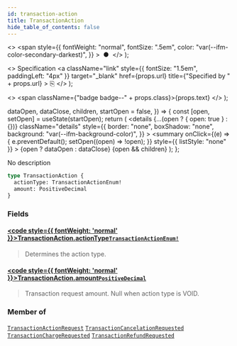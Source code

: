 ```yaml
---
id: transaction-action
title: TransactionAction
hide_table_of_contents: false
---
```


  <>
    <span
      style={{
        fontWeight: "normal",
        fontSize: ".5em",
        color: "var(--ifm-color-secondary-darkest)",
      }}
    >
      &nbsp;●&nbsp;
    </span>
  </>
);

  <>
    Specification
    <a
      className="link"
      style={{ fontSize: "1.5em", paddingLeft: "4px" }}
      target="\_blank"
      href={props.url}
      title={"Specified by " + props.url}
    >
      ⎘
    </a>
  </>
);

  <>
    <span className={"badge badge--" + props.class}>{props.text}</span>
  </>
);


  dataOpen,
  dataClose,
  children,
  startOpen = false,
}) => {
  const [open, setOpen] = useState(startOpen);
  return (
    <details
      {...(open ? { open: true } : {})}
      className="details"
      style={{
        border: "none",
        boxShadow: "none",
        background: "var(--ifm-background-color)",
      }}
    >
      <summary
        onClick={(e) => {
          e.preventDefault();
          setOpen((open) => !open);
        }}
        style={{ listStyle: "none" }}
      >
        {open ? dataOpen : dataClose}
      </summary>
      {open && children}
    </details>
  );
};

No description

```graphql
type TransactionAction {
  actionType: TransactionActionEnum!
  amount: PositiveDecimal
}
```

### Fields

#### [<code style={{ fontWeight: 'normal' }}>TransactionAction.<b>actionType</b></code>](#)<Bullet />[`TransactionActionEnum!`](../../../api-reference/payments/enums/transaction-action-enum) <Badge class="secondary" text="non-null"/> <Badge class="secondary" text="enum"/>

> Determines the action type.

#### [<code style={{ fontWeight: 'normal' }}>TransactionAction.<b>amount</b></code>](#)<Bullet />[`PositiveDecimal`](../../../api-reference/miscellaneous/scalars/positive-decimal) <Badge class="secondary" text="scalar"/>

> Transaction request amount. Null when action type is VOID.

### Member of

[`TransactionActionRequest`](../../../api-reference/payments/objects/transaction-action-request) <Badge class="secondary" text="object"/><Bullet />[`TransactionCancelationRequested`](../../../api-reference/payments/objects/transaction-cancelation-requested) <Badge class="secondary" text="object"/><Bullet />[`TransactionChargeRequested`](../../../api-reference/payments/objects/transaction-charge-requested) <Badge class="secondary" text="object"/><Bullet />[`TransactionRefundRequested`](../../../api-reference/payments/objects/transaction-refund-requested) <Badge class="secondary" text="object"/>
